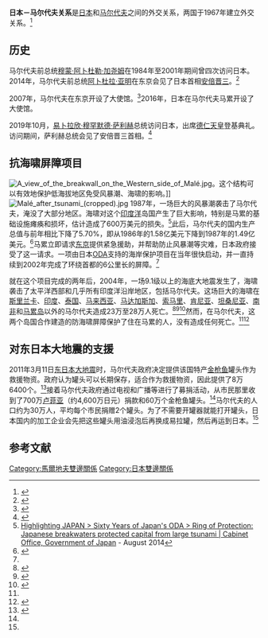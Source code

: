 {{Infobox bilateral relations|日本－马尔代夫|Japan|Maldives}}

'''日本－马尔代夫关系'''是[[日本|日本]]和[[马尔代夫|马尔代夫]]之间的外交关系，两国于1967年建立外交关系。<ref>{{cite web|url=http://www.mofa.go.jp/region/asia-paci/maldives/data.html|title=Japan-Maldives Relations (Basic Data)|publisher=[[日本外务省|日本外务省]]|date=November 2013|access-date=2014-09-17|archive-date=2020-10-30|archive-url=https://web.archive.org/web/20201030173039/https://www.mofa.go.jp/region/asia-paci/maldives/data.html|dead-url=no}}</ref>
== 历史 ==
马尔代夫前总统[[穆蒙·阿卜杜勒·加尧姆|穆蒙·阿卜杜勒·加尧姆]]在1984年至2001年期间曾四次访问日本。2014年，马尔代夫前总统[[阿卜杜拉·亚明|阿卜杜拉·亚明]]在东京会见了日本首相[[安倍晋三|安倍晋三]]。<ref>{{cite web|url=http://www.maldivesembassy.jp/cat_001/17437 |title=President Yameen announced a successful bilateral summit meeting |publisher=Maldives Embassy |date=2014-04-15 |access-date=2014-09-17 |archive-url=https://archive.is/20140917003056/http://www.maldivesembassy.jp/cat_001/17437 |archive-date=2014-09-17 }}</ref>

2007年，马尔代夫在东京开设了大使馆。<ref>{{cite web|url=http://www.maldivesembassy.jp/jpn/cat_042/139|title=Opening reception Thursday, May 10, 2007 Embassy of Maldives|publisher=Maldives Embassy|date=2007-05-10|access-date=2014-09-17|archive-url=https://web.archive.org/web/20160304062903/http://www.maldivesembassy.jp/jpn/cat_042/139|archive-date=2016-03-04|dead-url=yes}}</ref>2016年，日本在马尔代夫马累开设了大使馆。

2019年10月，[[易卜拉欣·穆罕默德·萨利赫|易卜拉欣·穆罕默德·萨利赫]]总统访问日本，出席[[德仁天皇|德仁天皇]]登基典礼。访问期间，萨利赫总统会见了安倍晋三首相。<ref>{{cite news |title=President Solih meets Japanese Prime Minister Abe |url=https://edition.mv/travel/13039 |access-date=2019-10-21 |archive-date=2021-11-26 |archive-url=https://web.archive.org/web/20211126153333/https://edition.mv/travel/13039 |dead-url=no }}</ref>
== 抗海啸屏障项目 ==
[[File:A_view_of_the_breakwall_on_the_Western_side_of_Malé.jpg|right]]。这个结构可以有效地保护低海拔地区免受风暴潮、海啸的影响。]]
[[File:Malé_after_tsunami_(cropped).jpg|right]]
1987年，一场巨大的风暴潮袭击了马尔代夫，淹没了大部分地区。海啸对这个[[印度洋|印度洋]]岛国产生了巨大影响，特别是马累的基础设施瘫痪和损坏，估计造成了600万美元的损失。<ref name="Japanese Cabinet Office">[http://www.gov-online.go.jp/eng/publicity/book/hlj/html/201408/201408_04_en.html Highlighting JAPAN > Sixty Years of Japan's ODA > Ring of Protection: Japanese breakwaters protected capital from large tsunami | Cabinet Office, Government of Japan] {{Wayback|url=http://www.gov-online.go.jp/eng/publicity/book/hlj/html/201408/201408_04_en.html |date=20201031220759 }} - August 2014</ref>此后，马尔代夫的国内生产总值与前年相比下降了5.70%，即从1986年的1.58亿美元下降到1987年的1.49亿美元。<ref>{{Cite web |url=http://www.indexmundi.com/maldives/gdp_(official_exchange_rate).html |title=Maldives GDP (official exchange rate) - Economy |access-date=2021-03-11 |archive-date=2020-10-30 |archive-url=https://web.archive.org/web/20201030235216/https://www.indexmundi.com/maldives/gdp_(official_exchange_rate).html |dead-url=no }}</ref>马累立即请求[[东京|东京]]提供紧急援助，并帮助防止风暴潮等灾难，日本政府接受了这一请求。一项由日本[[ODA|ODA]]支持的海岸保护项目在当年很快启动，并一直持续到2002年完成了环绕首都的6公里长的屏障。<ref name="Japanese Cabinet Office"/>

就在这个项目完成的两年后，2004年，一场9.1级以上的海底大地震发生了，海啸袭击了太平洋西部和几乎所有印度洋沿岸地区，包括马尔代夫。这场巨大的海啸在[[斯里兰卡|斯里兰卡]]、[[印度|印度]]、[[泰国|泰国]]、[[马来西亚|马来西亚]]、[[马达加斯加|马达加斯加]]、[[索马里|索马里]]、[[肯尼亚|肯尼亚]]、[[坦桑尼亚|坦桑尼亚]]、[[南非|南非]]和[[马累岛|马累岛]]以外的马尔代夫造成23万至28万人死亡。<ref>{{cite web |url=https://earthquake.usgs.gov/earthquakes/world/most_destructive.php |title=Earthquakes with 50,000 or More Deaths |publisher=U.S. Geological Survey |archive-url=https://web.archive.org/web/20130605122458/http://earthquake.usgs.gov/earthquakes/world/most_destructive.php |archive-date=2013-06-05 }}</ref><ref>{{cite news|url=http://news.bbc.co.uk/1/hi/world/asia-pacific/4204385.stm|title=Indonesia quake toll jumps again|publisher=BBC News|date=2005-01-25|access-date=2012-12-24|archive-date=2021-08-21|archive-url=https://web.archive.org/web/20210821153214/http://news.bbc.co.uk/2/hi/asia-pacific/4204385.stm|dead-url=no}}</ref><ref>{{cite web|url=https://www.bbc.com/news/world-asia-30602159|title=Indian Ocean tsunami anniversary: Memorial events held|date=2014-12-26|work=BBC News|access-date=2016-12-15|archive-date=2016-11-12|archive-url=https://web.archive.org/web/20161112195108/http://www.bbc.com/news/world-asia-30602159|dead-url=no}}</ref>然而，在马尔代夫，这两个岛国合作建造的防海啸屏障保护了住在马累的人，没有造成任何死亡。<ref name="Japanese Cabinet Office"/><ref name="jica">{{cite web|url=https://www.jica.go.jp/nantokashinakya/sekatopix/article0151/|title=モルディブの大津波から住民を守った日本の防波堤|publisher=[[国際協力機構|国際協力機構]]|accessdate=2019-09-16|archive-date=2020-08-20|archive-url=https://web.archive.org/web/20200820163151/https://www.jica.go.jp/nantokashinakya/sekatopix/article0151/|dead-url=no}}</ref>

== 对东日本大地震的支援 ==
2011年3月11日[[东日本大震灾|东日本大地震]]时，马尔代夫政府决定提供该国特产[[金枪鱼|金枪鱼]]罐头作为救援物资。政府认为罐头可以长期保存，适合作为救援物资，因此提供了8万6400个。<ref name="sponichi">{{cite web|url=http://viva-wmaga.eek.jp/2011/04/10/3765|title=【モルディブ】「日本への恩返し」　特産のツナ缶６０万個を提供|accessdate=2019-09-16|archive-date=2021-01-11|archive-url=https://web.archive.org/web/20210111100854/http://viva-wmaga.eek.jp/2011/04/10/3765|dead-url=no}}</ref>接着马尔代夫政府通过电视和广播等进行了募捐活动，从市民那里收到了700万[[马尔代夫拉菲亚|卢菲亚]]（约4,600万日元）捐款和60万个金枪鱼罐头。<ref name="jica"/>马尔代夫的人口约为30万人，平均每个市民捐赠2个罐头。为了不需要开罐器就能打开罐头，日本国内的加工企业会先把这些罐头用油浸泡后再换成易拉罐，然后再运到日本。<ref name="sponichi"/>

== 参考文献 ==
{{reflist}}
{{日本外交}}
{{马尔代夫外交}}

[[Category:馬爾地夫雙邊關係|Category:馬爾地夫雙邊關係]]
[[Category:日本雙邊關係|Category:日本雙邊關係]]